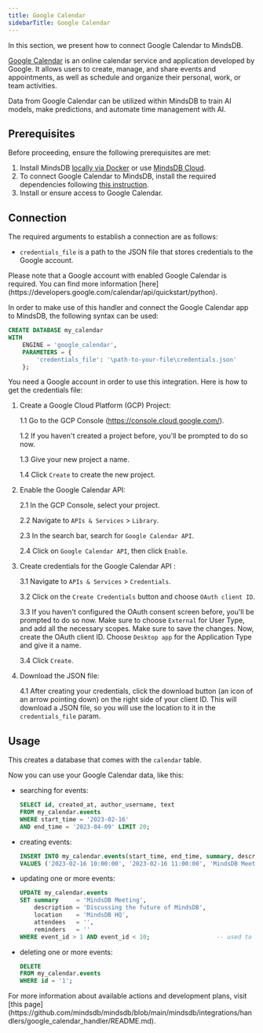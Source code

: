 ```yaml
---
title: Google Calendar
sidebarTitle: Google Calendar
---
```


In this section, we present how to connect Google Calendar to MindsDB.

[Google Calendar](https://calendar.google.com/calendar/) is an online calendar service and application developed by Google. It allows users to create, manage, and share events and appointments, as well as schedule and organize their personal, work, or team activities.

Data from Google Calendar can be utilized within MindsDB to train AI models, make predictions, and automate time management with AI.

## Prerequisites

Before proceeding, ensure the following prerequisites are met:

1. Install MindsDB [locally via Docker](https://docs.mindsdb.com/setup/self-hosted/docker) or use [MindsDB Cloud](https://cloud.mindsdb.com/).
2. To connect Google Calendar to MindsDB, install the required dependencies following [this instruction](/setup/self-hosted/docker#install-dependencies).
3. Install or ensure access to Google Calendar.

## Connection

The required arguments to establish a connection are as follows:

* `credentials_file` is a path to the JSON file that stores credentials to the Google account.

<Tip>
Please note that a Google account with enabled Google Calendar is required. You can find more information [here](https://developers.google.com/calendar/api/quickstart/python).
</Tip>

In order to make use of this handler and connect the Google Calendar app to MindsDB, the following syntax can be used:

```sql
CREATE DATABASE my_calendar
WITH
    ENGINE = 'google_calendar',
    PARAMETERS = {
        'credentials_file': '\path-to-your-file\credentials.json'
    }; 
```
<Tip>
    
You need a Google account in order to use this integration. Here is how to get the credentials file:

1. Create a Google Cloud Platform (GCP) Project:

    1.1 Go to the GCP Console (https://console.cloud.google.com/).
    
    1.2 If you haven't created a project before, you'll be prompted to do so now.
    
    1.3 Give your new project a name.
    
    1.4 Click `Create` to create the new project.

2. Enable the Google Calendar API:

    2.1 In the GCP Console, select your project.

    2.2 Navigate to `APIs & Services` > `Library`.

    2.3 In the search bar, search for `Google Calendar API`.

    2.4 Click on ` Google Calendar API `, then click `Enable`.

3. Create credentials for the  Google Calendar API :

    3.1 Navigate to `APIs & Services` > `Credentials`.

    3.2 Click on the `Create Credentials` button and choose `OAuth client ID`.

    3.3 If you haven't configured the OAuth consent screen before, you'll be prompted to do so now. Make sure to choose `External` for User Type, and add all the necessary scopes. Make sure to save the changes.
    Now, create the OAuth client ID. Choose `Desktop app` for the Application Type and give it a name.

    3.4 Click `Create`.

4. Download the JSON file:

    4.1 After creating your credentials, click the download button (an icon of an arrow pointing down) on the right side of your client ID. This will download a JSON file, so you will use the location to it in the `credentials_file` param. 
</Tip>

## Usage

This creates a database that comes with the `calendar` table.

Now you can use your Google Calendar data, like this:

* searching for events:

    ```sql
    SELECT id, created_at, author_username, text
    FROM my_calendar.events
    WHERE start_time = '2023-02-16'
    AND end_time = '2023-04-09' LIMIT 20;
    ```

* creating events:

    ```sql
    INSERT INTO my_calendar.events(start_time, end_time, summary, description, location, attendees, reminders, timeZone)
    VALUES ('2023-02-16 10:00:00', '2023-02-16 11:00:00', 'MindsDB Meeting', 'Discussing the future of MindsDB', 'MindsDB HQ', '', 'Europe/Athens');
    ```

* updating one or more events:

    ```sql
    UPDATE my_calendar.events
    SET summary     = 'MindsDB Meeting',
        description = 'Discussing the future of MindsDB',
        location    = 'MindsDB HQ',
        attendees   = '',
        reminders   = ''
    WHERE event_id > 1 AND event_id < 10;                   -- used to update events in a given range
    ```

* deleting one or more events:

    ```sql
    DELETE
    FROM my_calendar.events
    WHERE id = '1';
    ```

<Info>
For more information about available actions and development plans, visit [this page](https://github.com/mindsdb/mindsdb/blob/main/mindsdb/integrations/handlers/google_calendar_handler/README.md).
</Info>
